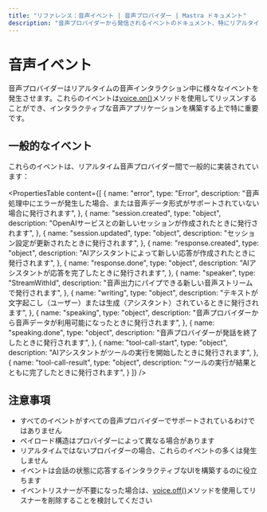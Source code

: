 ```yaml
---
title: "リファレンス：音声イベント | 音声プロバイダー | Mastra ドキュメント"
description: "音声プロバイダーから発信されるイベントのドキュメント、特にリアルタイム音声インタラクションに関するもの。"
---
```


# 音声イベント

音声プロバイダーはリアルタイムの音声インタラクション中に様々なイベントを発生させます。これらのイベントは[voice.on()](./voice.on)メソッドを使用してリッスンすることができ、インタラクティブな音声アプリケーションを構築する上で特に重要です。

## 一般的なイベント

これらのイベントは、リアルタイム音声プロバイダー間で一般的に実装されています：

<PropertiesTable
  content={[
    {
      name: "error",
      type: "Error",
      description: "音声処理中にエラーが発生した場合、または音声データ形式がサポートされていない場合に発行されます",
    },
    {
      name: "session.created",
      type: "object",
      description: "OpenAIサービスとの新しいセッションが作成されたときに発行されます",
    },
    {
      name: "session.updated",
      type: "object",
      description: "セッション設定が更新されたときに発行されます",
    },
    {
      name: "response.created",
      type: "object",
      description: "AIアシスタントによって新しい応答が作成されたときに発行されます",
    },
    {
      name: "response.done",
      type: "object",
      description: "AIアシスタントが応答を完了したときに発行されます",
    },
    {
      name: "speaker",
      type: "StreamWithId",
      description: "音声出力にパイプできる新しい音声ストリームで発行されます",
    },
    {
      name: "writing",
      type: "object",
      description: "テキストが文字起こし（ユーザー）または生成（アシスタント）されているときに発行されます",
    },
    {
      name: "speaking",
      type: "object",
      description: "音声プロバイダーから音声データが利用可能になったときに発行されます",
    },
    {
      name: "speaking.done",
      type: "object",
      description: "音声プロバイダーが発話を終了したときに発行されます",
    },
    {
      name: "tool-call-start",
      type: "object",
      description: "AIアシスタントがツールの実行を開始したときに発行されます",
    },
    {
      name: "tool-call-result",
      type: "object",
      description: "ツールの実行が結果とともに完了したときに発行されます",
    }
  ]}
/>

## 注意事項

- すべてのイベントがすべての音声プロバイダーでサポートされているわけではありません
- ペイロード構造はプロバイダーによって異なる場合があります
- リアルタイムではないプロバイダーの場合、これらのイベントの多くは発生しません
- イベントは会話の状態に応答するインタラクティブなUIを構築するのに役立ちます
- イベントリスナーが不要になった場合は、[voice.off()](./voice.off)メソッドを使用してリスナーを削除することを検討してください
